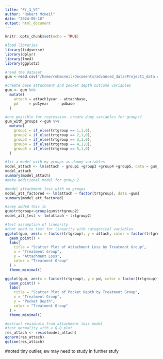 ```yaml
---
title: "Pr_1_V4"
author: "Robert McNeil"
date: "2024-09-18"
output: html_document
---
```


```r
knitr::opts_chunk$set(echo = TRUE)
```

```r
#load libraries 
library(tidyverse)
library(dplyr)
library(lme4)
library(ggplot2)

#read the dataset
gum <-read.csv("/home/robmcneil/Documents/advanced_data/Project1_data.csv")

```


```r

#create base attachment and pocket depth outcome variables 
gum <- gum %>%
  mutate( 
    attach = attach1year - attachbase,
    pd     = pd1year    - pdbase
  )
```


```r

#one possible for regression- create dumy variables for groups?
gum_with_groups <-gum %>%
  mutate(
    group1 = if_else(trtgroup == 1,1,0),
    group2 = if_else(trtgroup == 2,1,0),
    group3 = if_else(trtgroup == 3,1,0),
    group4 = if_else(trtgroup == 4,1,0),
    group5 = if_else(trtgroup == 5,1,0)
  )

```

```r
#fit a model with my groups as dummy variables
model_attach <- lm(attach ~ group1 +group3 +group4 +group5, data = gum_with_groups)
model_attach
summary(model_attach)
#make additional model for group 2

```


```r
#model attachment loss with no groups
model_att_factored <- lm(attach ~ factor(trtgroup), data =gum)
summary(model_att_factored)

#zoey added this in 
gum$trtgroup<-group(gum$trtgroup2)
model_att_test <- lm(attach ~ trtgroup2)

```

```r
#test assumption of linearity 
#dont need to test for linearity with categorical variables 
ggplot(gum, aes(x = factor(trtgroup), y = attach, color = factor(trtgroup))) +
  geom_point() +
  labs(
    title = "Scatter Plot of Attachment Loss by Treatment Group",
    x = "Treatment Group",
    y = "Attachment Loss",
    color = "Treatment Group"
  ) +
  theme_minimal()
```


```r

ggplot(gum, aes(x = factor(trtgroup), y = pd, color = factor(trtgroup))) +
  geom_point() +
  labs(
    title = "Scatter Plot of Pocket Depth by Treatment Group",
    x = "Treatment Group",
    y = "Pocket Depth",
    color = "Treatment Group"
  ) +
  theme_minimal()

```
```r
#extract residuals from attachment loss model 
#test normality with a Q-Q plot 
res_attach <- resid(model_attach)
qqnorm(res_attach)
qqline(res_attach)
```
#noted tiny outlier, ew may need to study in further stufy 



